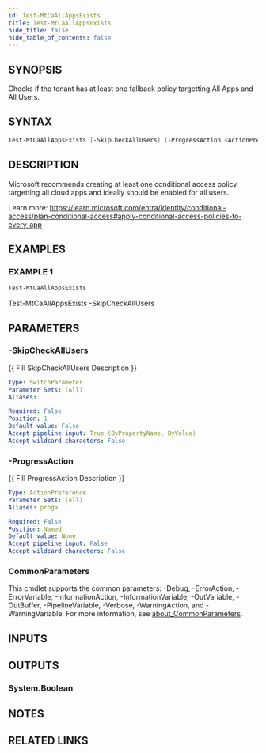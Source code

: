 ```yaml
---
id: Test-MtCaAllAppsExists
title: Test-MtCaAllAppsExists
hide_title: false
hide_table_of_contents: false
---
```


## SYNOPSIS

Checks if the tenant has at least one fallback policy targetting All Apps and All Users.

## SYNTAX

```powershell
Test-MtCaAllAppsExists [-SkipCheckAllUsers] [-ProgressAction <ActionPreference>] [<CommonParameters>]
```

## DESCRIPTION

Microsoft recommends creating at least one conditional access policy targetting all cloud apps
and ideally should be enabled for all users.

Learn more:
https://learn.microsoft.com/entra/identity/conditional-access/plan-conditional-access#apply-conditional-access-policies-to-every-app

## EXAMPLES

### EXAMPLE 1

```powershell
Test-MtCaAllAppsExists
```

Test-MtCaAllAppsExists -SkipCheckAllUsers

## PARAMETERS

### -SkipCheckAllUsers

\{\{ Fill SkipCheckAllUsers Description \}\}

```yaml
Type: SwitchParameter
Parameter Sets: (All)
Aliases:

Required: False
Position: 1
Default value: False
Accept pipeline input: True (ByPropertyName, ByValue)
Accept wildcard characters: False
```

### -ProgressAction

\{\{ Fill ProgressAction Description \}\}

```yaml
Type: ActionPreference
Parameter Sets: (All)
Aliases: proga

Required: False
Position: Named
Default value: None
Accept pipeline input: False
Accept wildcard characters: False
```

### CommonParameters

This cmdlet supports the common parameters: -Debug, -ErrorAction, -ErrorVariable, -InformationAction, -InformationVariable, -OutVariable, -OutBuffer, -PipelineVariable, -Verbose, -WarningAction, and -WarningVariable. For more information, see [about_CommonParameters](http://go.microsoft.com/fwlink/?LinkID=113216).

## INPUTS

## OUTPUTS

### System.Boolean

## NOTES

## RELATED LINKS
